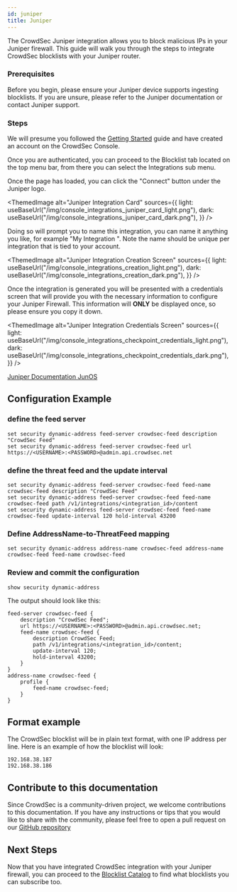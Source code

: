 ```yaml
---
id: juniper
title: Juniper
---
```



The CrowdSec Juniper integration allows you to block malicious IPs in your Juniper firewall. This guide will walk you through the steps to integrate CrowdSec blocklists with your Juniper router.

### Prerequisites

Before you begin, please ensure your Juniper device supports ingesting blocklists. If you are unsure, please refer to the Juniper documentation or contact Juniper support.

### Steps

We will presume you followed the [Getting Started](integrations/intro.mdx) guide and have created an account on the CrowdSec Console.

Once you are authenticated, you can proceed to the Blocklist tab located on the top menu bar, from there you can select the Integrations sub menu.

Once the page has loaded, you can click the "Connect" button under the Juniper logo.

<ThemedImage
    alt="Juniper Integration Card"
    sources={{
        light: useBaseUrl("/img/console_integrations_juniper_card_light.png"),
        dark: useBaseUrl("/img/console_integrations_juniper_card_dark.png"),
    }}
/>

Doing so will prompt you to name this integration, you can name it anything you like, for example "My Integration ". Note the name should be unique per integration that is tied to your account.

<ThemedImage
    alt="Juniper Integration Creation Screen"
    sources={{
        light: useBaseUrl("/img/console_integrations_creation_light.png"),
        dark: useBaseUrl("/img/console_integrations_creation_dark.png"),
    }}
/>

Once the integration is generated you will be presented with a credentials screen that will provide you with the necessary information to configure your Juniper Firewall. This information will **ONLY** be displayed once, so please ensure you copy it down.

<ThemedImage
    alt="Juniper Integration Credentials Screen"
    sources={{
        light: useBaseUrl("/img/console_integrations_checkpoint_credentials_light.png"),
        dark: useBaseUrl("/img/console_integrations_checkpoint_credentials_dark.png"),
    }}
/>

[Juniper Documentation JunOS](https://www.juniper.net/documentation/us/en/software/junos/cli-reference/topics/ref/statement/edit-security-dynamic-address.html)

## Configuration Example

### define the feed server

```
set security dynamic-address feed-server crowdsec-feed description "CrowdSec Feed"
set security dynamic-address feed-server crowdsec-feed url https://<USERNAME>:<PASSWORD>@admin.api.crowdsec.net
```

### define the threat feed and the update interval

```
set security dynamic-address feed-server crowdsec-feed feed-name crowdsec-feed description "CrowdSec Feed"
set security dynamic-address feed-server crowdsec-feed feed-name crowdsec-feed path /v1/integrations/<integration_id>/content
set security dynamic-address feed-server crowdsec-feed feed-name crowdsec-feed update-interval 120 hold-interval 43200
```

### Define AddressName-to-ThreatFeed mapping

```
set security dynamic-address address-name crowdsec-feed address-name crowdsec-feed feed-name crowdsec-feed
```

### Review and commit the configuration

```
show security dynamic-address
```

The output should look like this:

```
feed-server crowdsec-feed {
    description "CrowdSec Feed";
    url https://<USERNAME>:<PASSWORD>@admin.api.crowdsec.net;
    feed-name crowdsec-feed {
        description CrowdSec Feed;
        path /v1/integrations/<integration_id>/content;
        update-interval 120;
        hold-interval 43200;
    }
}
address-name crowdsec-feed {
    profile {
        feed-name crowdsec-feed;
    }
}
```

## Format example

The CrowdSec blocklist will be in plain text format, with one IP address per line. Here is an example of how the blocklist will look:

```
192.168.38.187
192.168.38.186
```

## Contribute to this documentation

Since CrowdSec is a community-driven project, we welcome contributions to this documentation. If you have any instructions or tips that you would like to share with the community, please feel free to open a pull request on our [GitHub repository](https://github.com/crowdsecurity/crowdsec-docs)

## Next Steps

Now that you have integrated CrowdSec integration with your Juniper firewall, you can proceed to the [Blocklist Catalog](console/blocklists/catalog.md) to find what blocklists you can subscribe too. 

